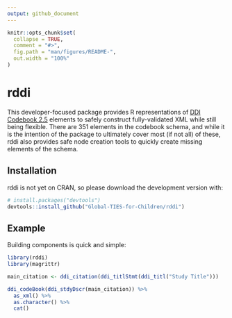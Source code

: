 ```yaml
---
output: github_document
---
```


<!-- README.md is generated from README.Rmd. Please edit that file -->

```r
knitr::opts_chunk$set(
  collapse = TRUE,
  comment = "#>",
  fig.path = "man/figures/README-",
  out.width = "100%"
)
```

# rddi

<!-- badges: start -->
<!-- badges: end -->

This developer-focused package provides R representations of [DDI Codebook 2.5](https://ddialliance.org/Specification/DDI-Codebook/2.5/) elements to safely construct fully-validated XML while still being flexible. There are 351 elements in the codebook schema, and while it is the intention of the package to ultimately cover most (if not all) of these, rddi also provides safe node creation tools to quickly create missing elements of the schema.

## Installation

rddi is not yet on CRAN, so please download the development version with:

``` r
# install.packages("devtools")
devtools::install_github("Global-TIES-for-Children/rddi")
```
## Example

Building components is quick and simple:

```r
library(rddi)
library(magrittr)

main_citation <- ddi_citation(ddi_titlStmt(ddi_titl("Study Title")))

ddi_codeBook(ddi_stdyDscr(main_citation)) %>% 
  as_xml() %>% 
  as.character() %>% 
  cat()
```
